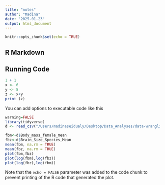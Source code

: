 ```yaml
---
title: "notes"
author: "Madina"
date: "2025-01-23"
output: html_document
---
```


```r
knitr::opts_chunk$set(echo = TRUE)
```

## R Markdown

## Running Code

```r
1 + 1
x <- 6
y <- 8
z <- x+y
print (z)

```

You can add options to executable code like this

```r
warning=FALSE
library(tidyverse)
d <- read_csv("/Users/madinaseidualy/Desktop/Data_Analyses/data-wrangling.csv",col_names = TRUE)

fbm<-d$Body_mass_female_mean
fbz<-d$Brain_Size_Species_Mean
mean(fbm, na.rm = TRUE)
mean(fbz, na.rm = TRUE)
plot(fbm,fbz)
plot(log(fbm),log(fbz))
plot(log(fbz),log(fbm))

```


Note that the `echo = FALSE` parameter was added to the code chunk to prevent printing of the R code that generated the plot.
